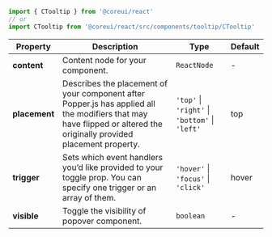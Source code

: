 
```jsx
import { CTooltip } from '@coreui/react'
// or
import CTooltip from '@coreui/react/src/components/tooltip/CTooltip'
```

| Property | Description | Type | Default |
| --- | --- | --- | --- |
| **content** | Content node for your component. | `ReactNode` | - |
| **placement** | Describes the placement of your component after Popper.js has applied all the modifiers that may have flipped or altered the originally provided placement property. | `'top'` \| `'right'` \| `'bottom'` \| `'left'` | top |
| **trigger** | Sets which event handlers you’d like provided to your toggle prop. You can specify one trigger or an array of them. | `'hover'` \| `'focus'` \| `'click'` | hover |
| **visible** | Toggle the visibility of popover component. | `boolean` | - |
